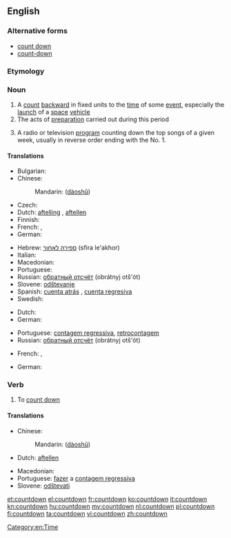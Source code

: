{{also|Countdown}}
==English==
{{wikipedia}}

===Alternative forms===
* [[count down]]
* [[count-down]]

===Etymology===
{{compound|count|down}}

===Noun===
{{en-noun}}

# A [[count]] [[backward]] in fixed units to the [[time]] of some [[event]], especially the [[launch]] of a [[space]] [[vehicle]]
# The acts of [[preparation]] carried out during this period
# {{slang}} A radio or television [[program]] counting down the top songs of a given week, usually in reverse order ending with the No. 1.

====Translations====
{{trans-top|A count backward to the time of some event}}
* Bulgarian: {{t-|bg|отброяване|n}}
* Chinese:
*: Mandarin: {{zh-ts|[[倒]][[數]]|[[倒]][[数]]}} ([[dào]][[shǔ]])
* Czech: {{t-|cs|odpočítávání|n}}
* Dutch: [[aftelling]] {{f}}, [[aftellen]] {{n}}
* Finnish: {{t+|fi|lähtölaskenta}}
* French: {{t+|fr|compte à rebours|m}}, {{t|fr|décompte|m}}
* German: {{t+|de|Countdown|m}}
{{trans-mid}}
* Hebrew: [[ספירה לאחור]] (sfira le'akhor) {{f}}
* Italian: {{t-|it|conto alla rovescia|m}}
* Macedonian: {{t-|mk|одбројување|n|tr=odbrojúvanje|sc=Cyrl}}
* Portuguese: {{t-|pt|contagem regressiva}}
* Russian: [[обратный отсчёт]] (obrátnyj otš'ót) {{m}}
* Slovene: [[odštevanje]] {{n}}
* Spanish: [[cuenta atrás]] {{f}} {{qualifier|Spain}}, [[cuenta regresiva]] {{f}} {{qualifier|Latin America}}
* Swedish: {{t+|sv|nedräkning|c}}
{{trans-bottom}}

{{trans-top|The acts of preparation carried out during this period}}
* Dutch: {{t-|nl|aftelling|f}}
* German: {{t-|de|Zeitkontrolle|f}}
{{trans-mid}}
* Portuguese: [[contagem regressiva]], [[retrocontagem]] {{f}}
* Russian: [[обратный отсчёт]] (obrátnyj otš'ót) {{m}}
{{trans-bottom}}

{{trans-top|A radio or television program counting down the top songs of a given week}}
* French: {{t|fr|hit-parade|m}}, {{t|fr|top 50|m}}
{{trans-mid}}
* German: {{t+|de|Countdown|m}}
{{trans-bottom}}

===Verb===
{{head|en|verb}}

# {{nonstandard}} To [[count down]]

====Translations====
{{trans-top|to count down}}
* Chinese:
*: Mandarin: {{zh-ts|[[倒]][[數]]|[[倒]][[数]]}} ([[dào]][[shǔ]])
* Dutch: [[aftellen]]
{{trans-mid}}
* Macedonian: {{t-|mk|одбројува|tr=odbrójuva|sc=Cyrl}}
* Portuguese: [[fazer]] a [[contagem regressiva]]
* Slovene: [[odštevati]]
{{trans-bottom}}

[[Category:en:Time]]

[[et:countdown]]
[[el:countdown]]
[[fr:countdown]]
[[ko:countdown]]
[[it:countdown]]
[[kn:countdown]]
[[hu:countdown]]
[[my:countdown]]
[[nl:countdown]]
[[pl:countdown]]
[[fi:countdown]]
[[ta:countdown]]
[[vi:countdown]]
[[zh:countdown]]